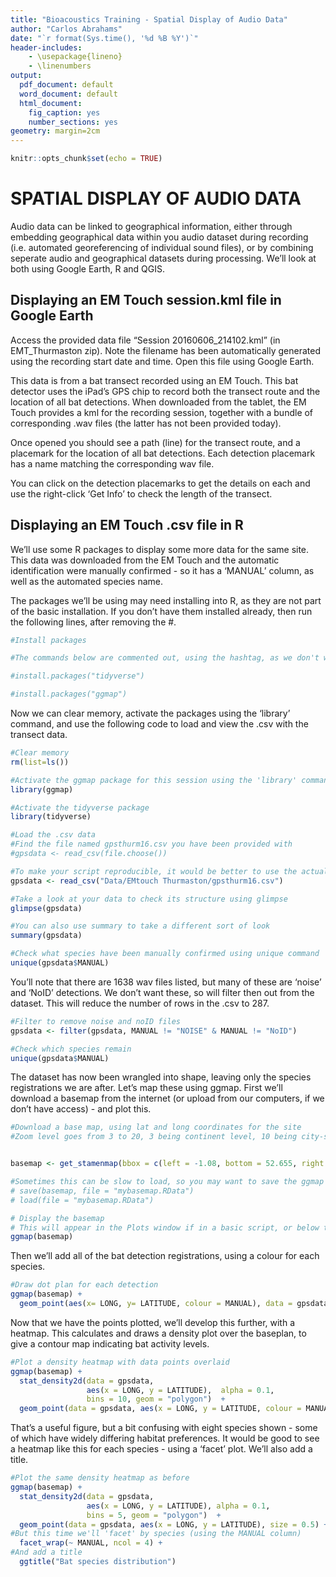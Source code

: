 ```yaml
---
title: "Bioacoustics Training - Spatial Display of Audio Data"
author: "Carlos Abrahams"
date: "`r format(Sys.time(), '%d %B %Y')`"
header-includes:
    - \usepackage{lineno}
    - \linenumbers
output:
  pdf_document: default
  word_document: default
  html_document:
    fig_caption: yes
    number_sections: yes
geometry: margin=2cm
---
```


```r

knitr::opts_chunk$set(echo = TRUE)

```


# SPATIAL DISPLAY OF AUDIO DATA

Audio data can be linked to geographical information, either through embedding geographical data within you audio dataset during recording (i.e. automated georeferencing of individual sound files), or by combining seperate audio and geographical datasets during processing. We'll look at both using Google Earth, R and QGIS.

\newpage

## Displaying an EM Touch session.kml file in Google Earth

Access the provided data file "Session 20160606_214102.kml" (in EMT_Thurmaston zip).  Note the filename has been automatically generated using the recording start date and time. Open this file using Google Earth.

This data is from a bat transect recorded using an EM Touch. This bat detector uses the iPad's GPS chip to record both the transect route and the location of all bat detections. When downloaded from the tablet, the EM Touch provides a kml for the recording session, together with a bundle of corresponding .wav files (the latter has not been provided today).

Once opened you should see a path (line) for the transect route, and a placemark for the location of all bat detections. Each detection placemark has a name matching the corresponding wav file.

You can click on the detection placemarks to get the details on each and use the right-click 'Get Info' to check the length of the transect.


## Displaying an EM Touch .csv file in R

We'll use some R packages to display some more data for the same site. This data was downloaded from the EM Touch and the automatic identification were manually confirmed - so it has a 'MANUAL' column, as well as the automated species name. 

The packages we'll be using may need installing into R, as they are not part of the basic installation. If you don't have them installed already, then run the following lines, after removing the #.
\newline


```r
#Install packages

#The commands below are commented out, using the hashtag, as we don't want these to run everytime

#install.packages("tidyverse")

#install.packages("ggmap")

```


Now we can clear memory, activate the packages using the 'library' command, and use the following code to load and view the .csv with the transect data.
\newline

```r

#Clear memory
rm(list=ls())

#Activate the ggmap package for this session using the 'library' command
library(ggmap)

#Activate the tidyverse package
library(tidyverse)

```



```R

#Load the .csv data
#Find the file named gpsthurm16.csv you have been provided with
#gpsdata <- read_csv(file.choose())

#To make your script reproducible, it would be better to use the actual filepath instead, as below
gpsdata <- read_csv("Data/EMtouch Thurmaston/gpsthurm16.csv")

#Take a look at your data to check its structure using glimpse
glimpse(gpsdata)

#You can also use summary to take a different sort of look
summary(gpsdata)

#Check what species have been manually confirmed using unique command
unique(gpsdata$MANUAL)

```


You'll note that there are 1638 wav files listed, but many of these are 'noise' and 'NoID' detections.  We don't want these, so will filter then out from the dataset.  This will reduce the number of rows in the .csv to 287.
\newline

```r

#Filter to remove noise and noID files
gpsdata <- filter(gpsdata, MANUAL != "NOISE" & MANUAL != "NoID")

#Check which species remain
unique(gpsdata$MANUAL)

```


The dataset has now been wrangled into shape, leaving only the species registrations we are after.  Let's map these using ggmap.  First we'll download a basemap from the internet (or upload from our computers, if we don't have access) - and plot this.
\newline

```r

#Download a base map, using lat and long coordinates for the site 
#Zoom level goes from 3 to 20, 3 being continent level, 10 being city-scale, 20 being single building


basemap <- get_stamenmap(bbox = c(left = -1.08, bottom = 52.655, right = -1.058, top = 52.675), zoom = 14)

#Sometimes this can be slow to load, so you may want to save the ggmap object and then load the file instead
# save(basemap, file = "mybasemap.RData")
# load(file = "mybasemap.RData")

# Display the basemap
# This will appear in the Plots window if in a basic script, or below this chunk in Markdown 
ggmap(basemap)


```


Then we'll add all of the bat detection registrations, using a colour for each species.


```r
#Draw dot plan for each detection
ggmap(basemap) +
  geom_point(aes(x= LONG, y= LATITUDE, colour = MANUAL), data = gpsdata)


```


Now that we have the points plotted, we'll develop this further, with a heatmap. This calculates and draws a density plot over the baseplan, to give a contour map indicating bat activity levels.
\newline

```r

#Plot a density heatmap with data points overlaid
ggmap(basemap) + 
  stat_density2d(data = gpsdata, 
                 aes(x = LONG, y = LATITUDE),  alpha = 0.1,
                 bins = 10, geom = "polygon")  +
  geom_point(data = gpsdata, aes(x = LONG, y = LATITUDE, colour = MANUAL), size = 0.3)


```


That's a useful figure, but a bit confusing with eight species shown - some of which have widely differing habitat preferences.  It would be good to see a heatmap like this for each species - using a 'facet' plot.  We'll also add a title.
\newline

```r

#Plot the same density heatmap as before
ggmap(basemap) + 
  stat_density2d(data = gpsdata, 
                 aes(x = LONG, y = LATITUDE), alpha = 0.1,  
                 bins = 5, geom = "polygon")  +
  geom_point(data = gpsdata, aes(x = LONG, y = LATITUDE), size = 0.5) +
#But this time we'll 'facet' by species (using the MANUAL column)
  facet_wrap(~ MANUAL, ncol = 4) +
#And add a title
  ggtitle("Bat species distribution")

```










